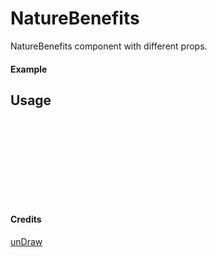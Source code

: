 
<Meta of={NatureBenefits} title="unDraw/NatureBenefits" />

# NatureBenefits

NatureBenefits component with different props.

#### Example

<Canvas of={NatureBenefits.Primary} />

## Usage

```ts
import { NatureBenefits } from "yadl-ui";

const Example = () => {
  return (
      <NatureBenefits />
  );
};

export default Example;
```

#### Credits
[unDraw](https://undraw.co/illustrations)

